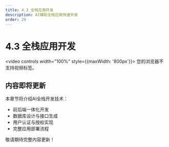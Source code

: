 ```yaml
---
title: 4.3 全栈应用开发
description: AI辅助全栈应用快速开发
order: 29
---
```


# 4.3 全栈应用开发

<video controls width="100%" style={{maxWidth: '800px'}}>
  <source src="https://minio.xiaofeng.show/ai-code/4.3.mp4" type="video/mp4" />
  您的浏览器不支持视频标签。
</video>

## 内容即将更新

本章节将介绍AI全栈开发技术：

- 前后端一体化开发
- 数据库设计与接口生成
- 用户认证与授权实现
- 完整应用部署流程

敬请期待完整内容更新！ 